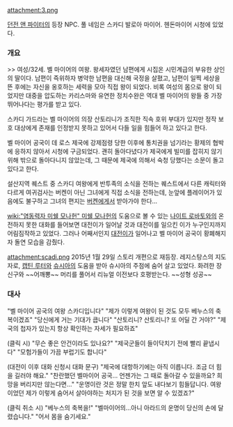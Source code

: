 attachment:3.png

[[던전 앤 파이터]]의 등장 NPC. 풀 네임은 스카디 발로아 마이어. 헨돈마이어 시청에 있었다.

=== 개요 ===
>> 여성/32세. 벨 마이어의 여왕. 왕세자였던 남편에게 시집온 시민계급의 부유한 상인의 딸이다. 남편이 즉위하자 병약한 남편을 대신해 국정을 살폈고, 남편이 일찍 세상을 뜬 후에는 자신을 옹호하는 세력을 모아 직접 왕이 되었다. 비록 여성의 몸으로 왕이 되었지만 대중을 압도하는 카리스마와 유연한 정치수완은 역대 벨 마이어의 왕들 중 가장 뛰어나다는 평가를 받고 있다.

스카디 가드라는 벨 마이어의 의장 산토리니가 조직한 직속 호위 부대가 있지만 정작 보호 대상에게 존재를 인정받지 못하고 있어서 다들 일을 힘들어 하고 있다고 한다.

벨 마이어 공국이 데 로스 제국에 강제점령 당한 이후에 통치권을 넘기라는 황제의 협박에 응하지 않아서 시청에 구금되었다. 괜히 돌아다녔다가 제국에게 빌미를 잡히지 않기 위해 밖으로 돌아다니지 않았는데, 그 때문에 제국에 의해서 숙청 당했다는 소문이 돌고 있다고 한다.

설산지역 퀘스트 중 스카디 여왕에게 반투족의 소식을 전하는 퀘스트에서 다른 캐릭터와 다르게 여귀검사는 버켄이 아닌 그녀에게 직접 소식을 전하는데, 눈앞에 플레이어가 있음에도 불구하고 그녀의 편지는 [[버켄]]에게서 받아가야 한다...

[[wiki:"염동력자 미쉘 모나헌" 미쉘 모나헌]]의 도움으로 볼 수 있는 [[나이트 로바토]]와의 온전하지 못한 대화를 들어보면 대전이가 일어날 것과 대전이를 일으킨 이가 누구인지까지 어림짐작하고 있었다. 그러나 어째서인지 [[대전이]]가 일어나고 벨 마이어 공국이 황폐해지자 돌연 모습을 감췄다.

attachment:scadi.png
2015년 1월 29일 스토리 개편으로 재등장. 레지스탕스의 지도자로, [[캡틴 루터]]와 [[슈시아]]의 도움을 받아 슈시아의 주점에 숨어 살고 있었다. 화려한 장신구와 ~~어깨뽕~~ 머리를 풀어서 리뉴얼 이전보다 호평받는다. ~~성형 성공~~

=== 대사 ===
"벨 마이어 공국의 여왕 스카디입니다"
"제가 이렇게 여왕이 된 것도 모두 베누스의 축복이겠죠"
"당신에게 거는 기대가 큽니다"
"산토리니? 산토리니? 또 어딜 간 거야?"
"제국의 첩자가 있는지 항상 확인하는 자세가 필요하죠"
 
(클릭 시)
"무슨 좋은 안건이라도 있나요?"
"제국군들이 들이닥치기 전에 빨리 끝냅시다"
"모험가들이 가끔 부럽기도 합니다"

(대전이 이후 대화 신청시 대화 문구)
"제국에 대항하기에는 아직 이릅니다. 조금 더 힘을 길러야 해요."
"찬란했던 벨마이어 공국… 언젠가는 그 때로 돌아갈 수 있을까요? 희망을 버리지만 않는다면…"
"운명이란 것은 정말 한치 앞도 내다보기 힘들답니다. 여왕이었던 제가 이렇게 숨어서 살아야하는 처지가 된 것을 보면 알 수 있겠죠?"

(클릭 취소 시)
"베누스의 축복을!"
"벨마이어의…아니 아라드의 운명이 당신의 손에 달렸습니다."
"어서 몸을 숨기세요."
